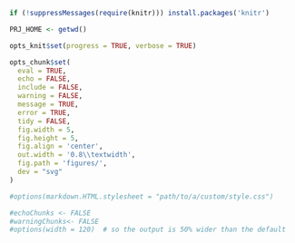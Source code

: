 <!--- Global (project-wide) options for 'knitr' --->

```r
if (!suppressMessages(require(knitr))) install.packages('knitr')

PRJ_HOME <- getwd()

opts_knit$set(progress = TRUE, verbose = TRUE)

opts_chunk$set(
  eval = TRUE,
  echo = FALSE,
  include = FALSE,
  warning = FALSE,
  message = TRUE,
  error = TRUE,
  tidy = FALSE,
  fig.width = 5,
  fig.height = 5,
  fig.align = 'center',
  out.width = '0.8\\textwidth',
  fig.path = 'figures/',
  dev = "svg"
)

#options(markdown.HTML.stylesheet = "path/to/a/custom/style.css")

#echoChunks <- FALSE
#warningChunks<- FALSE
#options(width = 120)  # so the output is 50% wider than the default
```
